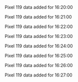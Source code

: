 Pixel 119 data added for 16:20:00

Pixel 119 data added for 16:21:00

Pixel 119 data added for 16:22:00

Pixel 119 data added for 16:23:00

Pixel 119 data added for 16:24:00

Pixel 119 data added for 16:25:00

Pixel 119 data added for 16:26:00

Pixel 119 data added for 16:27:00

